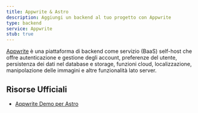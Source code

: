 ```yaml
---
title: Appwrite & Astro
description: Aggiungi un backend al tuo progetto con Appwrite
type: backend
service: Appwrite
stub: true
---
```


[Appwrite](https://appwrite.io/) è una piattaforma di backend come servizio (BaaS) self-host che offre autenticazione e gestione degli account, preferenze del utente, persistenza dei dati nel database e storage, funzioni cloud, localizzazione, manipolazione delle immagini e altre funzionalità lato server.

## Risorse Ufficiali
- [Appwrite Demo per Astro](https://github.com/appwrite/demos-for-astro)
